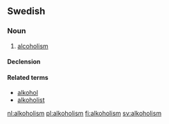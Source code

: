==Swedish==
{{wikipedia|lang=sv}}

===Noun===
{{sv-noun|g=c}}
# [[alcoholism]]

====Declension====
{{sv-noun-unc-c|2=alkoholismen}}

====Related terms====
* [[alkohol]]
* [[alkoholist]]

{{defn|Estonian}}

[[nl:alkoholism]]
[[pl:alkoholism]]
[[fi:alkoholism]]
[[sv:alkoholism]]